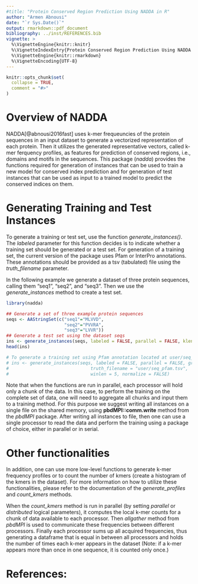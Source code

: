 ```yaml
---
#title: "Protein Conserved Region Prediction Using NADDA in R"
author: "Armen Abnousi"
date: "`r Sys.Date()`"
output: rmarkdown::pdf_document
bibliography: ../inst/REFERENCES.bib
vignette: >
  %\VignetteEngine{knitr::knitr}
  %\VignetteIndexEntry{Protein Conserved Region Prediction Using NADDA in R}
  %\VignetteEngine{knitr::rmarkdown}
  %\VignetteEncoding{UTF-8}
---
```


```r
knitr::opts_chunk$set(
  collapse = TRUE,
  comment = "#>"
)
```

# Overview of NADDA
NADDA[@abnousi2016fast] uses k-mer frequeuncies of the protein sequences in an input dataset to generate a vectorized representation of each protein. Then it utilizes the generated representative vectors, called k-mer ferquency profiles, as features for prediction of conserved regions, i.e., domains and motifs in the sequences. This package (*nadda*) provides the functions required for generation of instances that can be used to train a new model for conserved index prediction and for generation of test instances that can be used as input to a trained model to predict the conserved indices on them.

# Generating Training and Test Instances
To generate a training or test set, use the function *generate_instances()*. The *labeled* parameter for this function decides is to indicate whether a training set should be generated or a test set. For generation of a training set, the current version of the package uses Pfam or InterPro annotations. These annotations should be provided as a tsv (tabulated) file using the *truth_filename* parameter.

In the following example we generate a dataset of three protein sequences, calling them "seq1", "seq2", and "seq3". Then we use the *generate_instances* method to create a test set.

```r
library(nadda)
```
```r
## Generate a set of three example protein sequences
seqs <- AAStringSet(c("seq1"="MLVVD",
                      "seq2"="PVVRA",
                      "seq3"="LVVR"))
## Generate a test set using the dataset seqs
ins <- generate_instances(seqs, labeled = FALSE, parallel = FALSE, klen = 3, impute = TRUE, winlen = 5, normalize = FALSE)
head(ins)

# To generate a training set using Pfam annotation located at user/seq_pfam.tsv the following command can be used.
# ins <- generate_instances(seqs, labeled = FALSE, parallel = FALSE, groundtruth = "Pfam", 
#                               truth_filename = "user/seq_pfam.tsv",  klen = 3, impute = TRUE, 
#                               winlen = 5, normalize = FALSE)
```
Note that when the functions are run in parallel, each processor will hold only a chunk of the data. In this case, to perform the
training on the complete set of data, one will need to aggregate all chunks and input them to a training method. For this purpose we
suggest writing all instances on a single file on the shared memory, using **pbdMPI::comm.write** method from the *pbdMPI* package. After writing all instances to file, then one can use a single processor to read the data and perform the training using a package of choice, either in parallel or in serial.

# Other functionalities
In addition, one can use more low-level functions to generate k-mer frequency profiles or to count the number of kmers (create a histogram of the kmers in the dataset). For more information on how to utilize these functionalities, please refer to the documentation of the *generate_profiles* and *count_kmers* methods.

When the *count_kmers* method is run in parallel (by setting *parallel* or *distributed* logical parameters), it computes the local k-mer counts for a chunk of data available to each processor. Then *allgather* method from *pbdMPI* is used to communicate these frequencies between different processors. Finally each processor sums up all acquired frequencies, thus generating a dataframe that is equal in between all processors and holds the number of times each k-mer appears in the dataset (Note: if a k-mer appears more than once in one sequence, it is counted only once.)

# References: